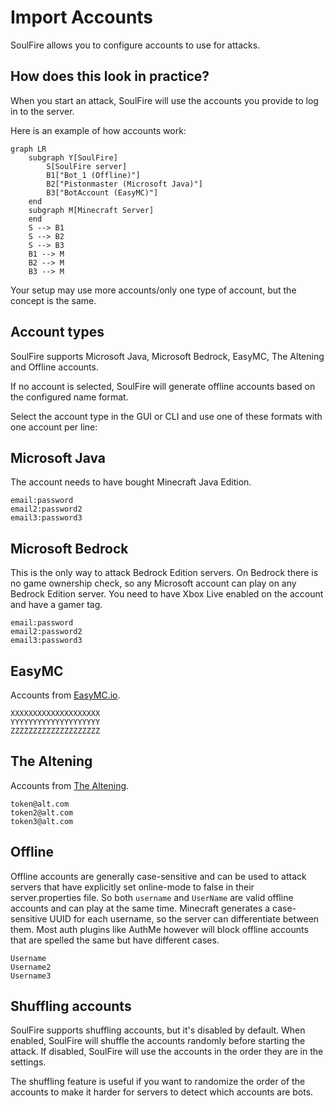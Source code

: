 # Import Accounts

SoulFire allows you to configure accounts to use for attacks.

## How does this look in practice?

When you start an attack, SoulFire will use the accounts you provide to log in to the server.

Here is an example of how accounts work:

```mermaid
graph LR
    subgraph Y[SoulFire]
        S[SoulFire server]
        B1["Bot_1 (Offline)"]
        B2["Pistonmaster (Microsoft Java)"]
        B3["BotAccount (EasyMC)"]
    end
    subgraph M[Minecraft Server]
    end
    S --> B1
    S --> B2
    S --> B3
    B1 --> M
    B2 --> M
    B3 --> M
```

Your setup may use more accounts/only one type of account, but the concept is the same.

## Account types

SoulFire supports Microsoft Java, Microsoft Bedrock, EasyMC, The Altening and Offline accounts.

If no account is selected, SoulFire will generate offline accounts based on the configured name format.

Select the account type in the GUI or CLI and use one of these formats with one account per line:

## Microsoft Java

The account needs to have bought Minecraft Java Edition.

```text
email:password
email2:password2
email3:password3
```

## Microsoft Bedrock

This is the only way to attack Bedrock Edition servers.
On Bedrock there is no game ownership check, so any Microsoft account can play on any Bedrock Edition server.
You need to have Xbox Live enabled on the account and have a gamer tag.

```text
email:password
email2:password2
email3:password3
```

## EasyMC

Accounts from [EasyMC.io](https://easymc.io/).

```text
XXXXXXXXXXXXXXXXXXXX
YYYYYYYYYYYYYYYYYYYY
ZZZZZZZZZZZZZZZZZZZZ
```

## The Altening

Accounts from [The Altening](https://thealtening.com/).

```text
token@alt.com
token2@alt.com
token3@alt.com
```

## Offline

Offline accounts are generally case-sensitive and can be used to attack servers that have explicitly set online-mode to false in their server.properties file.
So both `username` and `UserName` are valid offline accounts and can play at the same time.
Minecraft generates a case-sensitive UUID for each username, so the server can differentiate between them.
Most auth plugins like AuthMe however will block offline accounts that are spelled the same but have different cases.

```text
Username
Username2
Username3
```

## Shuffling accounts

SoulFire supports shuffling accounts, but it's disabled by default.
When enabled, SoulFire will shuffle the accounts randomly before starting the attack.
If disabled, SoulFire will use the accounts in the order they are in the settings.

The shuffling feature is useful if you want to randomize the order of the accounts to make it harder for servers to detect which accounts are bots.
